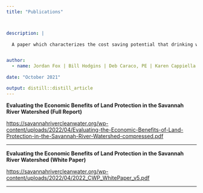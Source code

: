 ---
title: "Publications"



description: | 
  
  A paper which characterizes the cost saving potential that drinking water utilities may realize when forest cover within the source water area is preserved and/or increased. To do so the paper analyzes the relationships between land cover, water quality, and drinking water treatment costs must be evaluated.


author: 
  - name: Jordan Fox | Bill Hodgins | Deb Caraco, PE | Karen Cappiella | Sebastian Makrides
  
date: "October 2021"

output: distill::distill_article
---

**Evaluating the Economic Benefits of Land Protection in the Savannah River Watershed (Full Report)**

<https://savannahrivercleanwater.org/wp-content/uploads/2022/04/Evaluating-the-Economic-Benefits-of-Land-Protection-in-the-Savannah-River-Watershed-compressed.pdf>

------------------------------------------------------------------------

**Evaluating the Economic Benefits of Land Protection in the Savannah River Watershed (White Paper)**

<https://savannahrivercleanwater.org/wp-content/uploads/2022/04/2022_CWP_WhitePaper_v5.pdf>

------------------------------------------------------------------------

